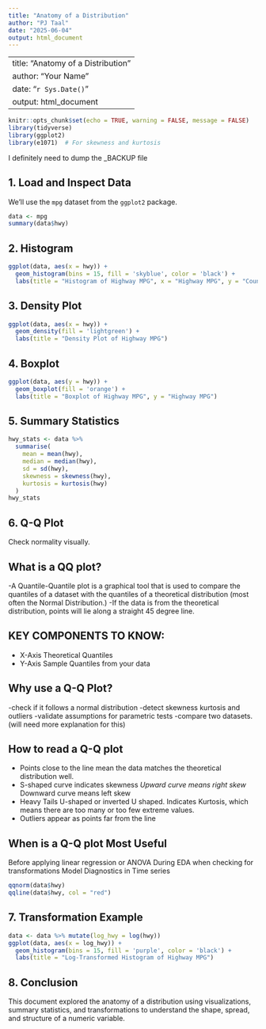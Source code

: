```yaml
---
title: "Anatomy of a Distribution"
author: "PJ Taal"
date: "2025-06-04"
output: html_document
---
```

---
title: "Anatomy of a Distribution"
author: "Your Name"
date: "`r Sys.Date()`"
output: html_document
---

```r
knitr::opts_chunk$set(echo = TRUE, warning = FALSE, message = FALSE)
library(tidyverse)
library(ggplot2)
library(e1071)  # For skewness and kurtosis
```

I definitely need to dump the _BACKUP file


## 1. Load and Inspect Data
We'll use the `mpg` dataset from the `ggplot2` package.

```r
data <- mpg
summary(data$hwy)
```

## 2. Histogram
```r
ggplot(data, aes(x = hwy)) +
  geom_histogram(bins = 15, fill = 'skyblue', color = 'black') +
  labs(title = "Histogram of Highway MPG", x = "Highway MPG", y = "Count")
```

## 3. Density Plot
```r
ggplot(data, aes(x = hwy)) +
  geom_density(fill = 'lightgreen') +
  labs(title = "Density Plot of Highway MPG")
```

## 4. Boxplot
```r
ggplot(data, aes(y = hwy)) +
  geom_boxplot(fill = 'orange') +
  labs(title = "Boxplot of Highway MPG", y = "Highway MPG")
```

## 5. Summary Statistics
```r
hwy_stats <- data %>%
  summarise(
    mean = mean(hwy),
    median = median(hwy),
    sd = sd(hwy),
    skewness = skewness(hwy),
    kurtosis = kurtosis(hwy)
  )
hwy_stats
```

## 6. Q-Q Plot
Check normality visually.


## What is a QQ plot?

   -A Quantile-Quantile plot is a graphical tool that is used to compare the        quantiles of a dataset with the quantiles of a theoretical distribution         (most  often the Normal Distribution.)
   -If the data is from the theoretical distribution, points will lie along a       straight 45 degree line. 

## KEY COMPONENTS TO KNOW:
  - X-Axis Theoretical Quantiles
  - Y-Axis Sample Quantiles from your data 

## Why use a Q-Q Plot?
   
   -check if it follows a normal distribution
   -detect skewness kurtosis and outliers
   -validate assumptions for parametric tests
   -compare two datasets. (will need more explanation for this)
   
## How to read a Q-Q plot

   - Points close to the line mean the data matches the theoretical distribution well.
   - S-shaped curve indicates skewness
        *Upward curve means right skew
        *Downward curve means left skew
   - Heavy Tails U-shaped or inverted U shaped. Indicates Kurtosis, which means there are too many or too few extreme values. 
   - Outliers appear as points far from the line
   
## When is a Q-Q plot Most Useful

  Before applying linear regression or ANOVA
  During EDA when checking for transformations 
  Model Diagnostics in Time series
   
```r
qqnorm(data$hwy)
qqline(data$hwy, col = "red")
```

## 7. Transformation Example
```r
data <- data %>% mutate(log_hwy = log(hwy))
ggplot(data, aes(x = log_hwy)) +
  geom_histogram(bins = 15, fill = 'purple', color = 'black') +
  labs(title = "Log-Transformed Histogram of Highway MPG")
```

## 8. Conclusion
This document explored the anatomy of a distribution using visualizations, summary statistics, and transformations to understand the shape, spread, and structure of a numeric variable.
